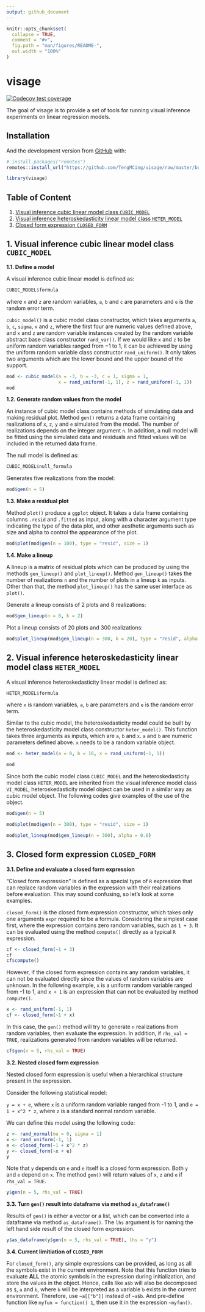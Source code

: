 ```yaml
---
output: github_document
---
```


<!-- README.md is generated from README.Rmd. Please edit that file -->

```r
knitr::opts_chunk$set(
  collapse = TRUE,
  comment = "#>",
  fig.path = "man/figures/README-",
  out.width = "100%"
)
```

# visage

<!-- badges: start -->
[![Codecov test coverage](https://codecov.io/gh/TengMCing/visage/branch/master/graph/badge.svg)](https://app.codecov.io/gh/TengMCing/visage?branch=master)
<!-- badges: end -->

The goal of visage is to provide a set of tools for running visual inference experiments on linear regression models.

## Installation

And the development version from [GitHub](https://github.com/) with:

``` r
# install.packages("remotes")
remotes::install_url("https://github.com/TengMCing/visage/raw/master/built/visage_0.1.0.tar.gz")
```

```r
library(visage)
```


## Table of Content

1. [Visual inference cubic linear model class `CUBIC_MODEL`](#1-visual-inference-cubic-linear-model-class-cubic_model)
2. [Visual inference heteroskedasticity linear model class `HETER_MODEL`](#2-visual-inference-heteroskedasticity-linear-model-class-heter_model)
3. [Closed form expression `CLOSED_FORM`](#3-closed-form-expression-closed_form)


## 1. Visual inference cubic linear model class `CUBIC_MODEL`

**1.1. Define a model**

A visual inference cubic linear model is defined as:

```r
CUBIC_MODEL$formula
```

where `x` and `z` are random variables, `a`, `b` and `c` are parameters and `e` is the random error term.

`cubic_model()` is a cubic model class constructor, which takes arguments `a`, `b`, `c`, `sigma`, `x` and `z`, where the first four are numeric values defined above, and `x` and `z` are random variable instances created by the random variable abstract base class constructor `rand_var()`. If we would like `x` and `z` to be uniform random variables ranged from −1 to 1, it can be achieved by using the uniform random variable class constructor `rand_uniform()`. It only takes two arguments which are the lower bound and the upper bound of the support.

```r
mod <- cubic_model(a = -3, b = -3, c = 1, sigma = 1,
                   x = rand_uniform(-1, 1), z = rand_uniform(-1, 1))
mod
```


**1.2. Generate random values from the model**

An instance of cubic model class contains methods of simulating data and making residual plot. Method `gen()` returns a data frame containing realizations of `x`, `z`, `y` and `e` simulated from the model. The number of realizations depends on the integer argument `n`. In addition, a null model will be fitted using the simulated data and residuals and fitted values will be included in the returned data frame.

The null model is defined as:

```r
CUBIC_MODEL$null_formula
```

Generates five realizations from the model:

```r
mod$gen(n = 5)
```

**1.3. Make a residual plot**

Method `plot()` produce a `ggplot` object. It takes a data frame containing columns `.resid` and `.fitted` as input, along with a character argument type indicating the type of the data plot, and other aesthetic arguments such as size and alpha to control the appearance of the plot.

```r
mod$plot(mod$gen(n = 100), type = "resid", size = 1)
```

**1.4. Make a lineup**

A lineup is a matrix of residual plots which can be produced by using the methods `gen_lineup()` and `plot_lineup()`. Method `gen_lineup()` takes the number of realizations `n` and the number of plots in a lineup `k` as inputs. Other than that, the method `plot_lineup()` has the same user interface as `plot()`.

Generate a lineup consists of 2 plots and 8 realizations:

```r
mod$gen_lineup(n = 8, k = 2)
```


Plot a lineup consists of 20 plots and 300 realizations: 

```r
mod$plot_lineup(mod$gen_lineup(n = 300, k = 20), type = "resid", alpha = 0.6)
```

## 2. Visual inference heteroskedasticity linear model class `HETER_MODEL`

A visual inference heteroskedasticity linear model is defined as:

```r
HETER_MODEL$formula
```

where `x` is random variables, `a`, `b` are parameters and `e` is the random error term.

Similar to the cubic model, the heteroskedasticity model could be built by the heteroskedasticity model class constructor `heter_model()`. This function takes three arguments as inputs, which are `a`, `b` and `x`. `a` and `b` are numeric parameters defined above. `x` needs to be a random variable object.

```r
mod <- heter_model(a = 0, b = 16, x = rand_uniform(-1, 1))

mod
```


Since both the cubic model class `CUBIC_MODEL` and the heteroskedasticity model class `HETER_MODEL` are inherited from the visual inference model class `VI_MODEL`, heteroskedasticity model object can be used in a similar way as cubic model object. The following codes give examples of the use of the object.

```r
mod$gen(n = 5)
```

```r
mod$plot(mod$gen(n = 300), type = "resid", size = 1)
```

```r
mod$plot_lineup(mod$gen_lineup(n = 300), alpha = 0.6)
```


## 3. Closed form expression `CLOSED_FORM`

**3.1. Define and evaluate a closed form expression**

"Closed form expression" is defined as a special type of `R` expression that can replace random variables in the expression with their realizations before evaluation. This may sound confusing, so let's look at some examples.

`closed_form()` is the closed form expression constructor, which takes only one arguments `expr` required to be a formula. Considering the simplest case first, where the expression contains zero random variables, such as `1 + 3`. It can be evaluated using the method `compute()` directly as a typical `R` expression.

```r
cf <- closed_form(~1 + 3)
cf
cf$compute()
```

However, if the closed form expression contains any random variables, it can not be evaluated directly since the values of random variables are unknown. In the following example, `x` is a uniform random variable ranged from -1 to 1, and `x + 1` is an expression that can not be evaluated by method `compute()`.

```r
x <- rand_uniform(-1, 1)
cf <- closed_form(~1 + x)
```

In this case, the `gen()` method will try to generate `n` realizations from random variables, then evaluate the expression. In addition, if `rhs_val = TRUE`, realizations generated from random variables will be returned.

```r
cf$gen(n = 5, rhs_val = TRUE)
```

**3.2. Nested closed form expression**

Nested closed form expression is useful when a hierarchical structure present in the expression.

Consider the following statistical model:

`y = x + e`, where `x` is a uniform random variable ranged from -1 to 1, and `e = 1 + x^2 * z`, where `z` is a standard normal random variable.

We can define this model using the following code:

```r
z <- rand_normal(mu = 0, sigma = 1)
x <- rand_uniform(-1, 1)
e <- closed_form(~1 + x^2 * z)
y <- closed_form(~x + e)
y
```

Note that `y` depends on `e` and `e` itself is a closed form expression. Both `y` and `e` depend on `x`. The method `gen()` will return values of `x`, `z` and `e` if `rhs_val = TRUE`.

```r
y$gen(n = 5, rhs_val = TRUE)
```

**3.3. Turn `gen()` result into dataframe via method `as_dataframe()`**

Results of `gen()` is either a vector or a list, which can be converted into a dataframe via method `as_dataframe()`. The `lhs` argument is for naming the left hand side result of the closed form expression.

```r
y$as_dataframe(y$gen(n = 5, rhs_val = TRUE), lhs = "y")
```


**3.4. Current limitiation of `CLOSED_FORM`**

For `closed_form()`, any simple expressions can be provided, as long as all the symbols exist in the current environment. Note that this function tries to evaluate **ALL** the atomic symbols in the expression during initialization, and store the values in the object. Hence, calls like `a$b` will also be decomposed as `$`, `a` and `b`, where `b` will be interpreted as a variable `b` exists in the current environment. Therefore, use `~a[["b"]]` instead of `~a$b`. And pre-define function like `myfun = function() 1`, then use it in the expression `~myfun()`.
